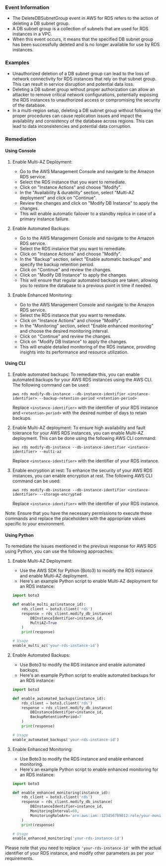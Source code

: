 
### Event Information

- The DeleteDBSubnetGroup event in AWS for RDS refers to the action of deleting a DB subnet group.
- A DB subnet group is a collection of subnets that are used for RDS instances in a VPC.
- When this event occurs, it means that the specified DB subnet group has been successfully deleted and is no longer available for use by RDS instances.


### Examples

- Unauthorized deletion of a DB subnet group can lead to the loss of network connectivity for RDS instances that rely on that subnet group. This can result in service disruption and potential data loss.
- Deleting a DB subnet group without proper authorization can allow an attacker to remove critical network configurations, potentially exposing the RDS instances to unauthorized access or compromising the security of the database.
- In a multi-region setup, deleting a DB subnet group without following the proper procedures can cause replication issues and impact the availability and consistency of the database across regions. This can lead to data inconsistencies and potential data corruption.

### Remediation

#### Using Console

1. Enable Multi-AZ Deployment: 
   - Go to the AWS Management Console and navigate to the Amazon RDS service.
   - Select the RDS instance that you want to remediate.
   - Click on "Instance Actions" and choose "Modify".
   - In the "Availability & durability" section, select "Multi-AZ deployment" and click on "Continue".
   - Review the changes and click on "Modify DB Instance" to apply the changes.
   - This will enable automatic failover to a standby replica in case of a primary instance failure.

2. Enable Automated Backups: 
   - Go to the AWS Management Console and navigate to the Amazon RDS service.
   - Select the RDS instance that you want to remediate.
   - Click on "Instance Actions" and choose "Modify".
   - In the "Backup" section, select "Enable automatic backups" and specify the backup retention period.
   - Click on "Continue" and review the changes.
   - Click on "Modify DB Instance" to apply the changes.
   - This will ensure that regular automated backups are taken, allowing you to restore the database to a previous point in time if needed.

3. Enable Enhanced Monitoring: 
   - Go to the AWS Management Console and navigate to the Amazon RDS service.
   - Select the RDS instance that you want to remediate.
   - Click on "Instance Actions" and choose "Modify".
   - In the "Monitoring" section, select "Enable enhanced monitoring" and choose the desired monitoring interval.
   - Click on "Continue" and review the changes.
   - Click on "Modify DB Instance" to apply the changes.
   - This will enable detailed monitoring of the RDS instance, providing insights into its performance and resource utilization.

#### Using CLI

1. Enable automated backups: To remediate this, you can enable automated backups for your AWS RDS instances using the AWS CLI. The following command can be used:

   ```
   aws rds modify-db-instance --db-instance-identifier <instance-identifier> --backup-retention-period <retention-period>
   ```

   Replace `<instance-identifier>` with the identifier of your RDS instance and `<retention-period>` with the desired number of days to retain backups.

2. Enable Multi-AZ deployment: To ensure high availability and fault tolerance for your AWS RDS instances, you can enable Multi-AZ deployment. This can be done using the following AWS CLI command:

   ```
   aws rds modify-db-instance --db-instance-identifier <instance-identifier> --multi-az
   ```

   Replace `<instance-identifier>` with the identifier of your RDS instance.

3. Enable encryption at rest: To enhance the security of your AWS RDS instances, you can enable encryption at rest. The following AWS CLI command can be used:

   ```
   aws rds modify-db-instance --db-instance-identifier <instance-identifier> --storage-encrypted
   ```

   Replace `<instance-identifier>` with the identifier of your RDS instance.

Note: Ensure that you have the necessary permissions to execute these commands and replace the placeholders with the appropriate values specific to your environment.

#### Using Python

To remediate the issues mentioned in the previous response for AWS RDS using Python, you can use the following approaches:

1. Enable Multi-AZ Deployment:
   - Use the AWS SDK for Python (Boto3) to modify the RDS instance and enable Multi-AZ deployment.
   - Here's an example Python script to enable Multi-AZ deployment for an RDS instance:

   ```python
   import boto3

   def enable_multi_az(instance_id):
       rds_client = boto3.client('rds')
       response = rds_client.modify_db_instance(
           DBInstanceIdentifier=instance_id,
           MultiAZ=True
       )
       print(response)

   # Usage
   enable_multi_az('your-rds-instance-id')
   ```

2. Enable Automated Backups:
   - Use Boto3 to modify the RDS instance and enable automated backups.
   - Here's an example Python script to enable automated backups for an RDS instance:

   ```python
   import boto3

   def enable_automated_backups(instance_id):
       rds_client = boto3.client('rds')
       response = rds_client.modify_db_instance(
           DBInstanceIdentifier=instance_id,
           BackupRetentionPeriod=7
       )
       print(response)

   # Usage
   enable_automated_backups('your-rds-instance-id')
   ```

3. Enable Enhanced Monitoring:
   - Use Boto3 to modify the RDS instance and enable enhanced monitoring.
   - Here's an example Python script to enable enhanced monitoring for an RDS instance:

   ```python
   import boto3

   def enable_enhanced_monitoring(instance_id):
       rds_client = boto3.client('rds')
       response = rds_client.modify_db_instance(
           DBInstanceIdentifier=instance_id,
           MonitoringInterval=60,
           MonitoringRoleArn='arn:aws:iam::123456789012:role/your-monitoring-role'
       )
       print(response)

   # Usage
   enable_enhanced_monitoring('your-rds-instance-id')
   ```

Please note that you need to replace `'your-rds-instance-id'` with the actual identifier of your RDS instance, and modify other parameters as per your requirements.

